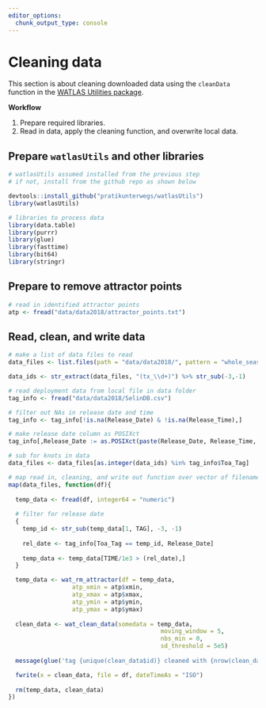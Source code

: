```yaml
---
editor_options: 
  chunk_output_type: console
---
```


# Cleaning data

This section is about cleaning downloaded data using the `cleanData` function in the [WATLAS Utilities package](https://github.com/pratikunterwegs/watlasUtils).

**Workflow**

1. Prepare required libraries.
2. Read in data, apply the cleaning function, and overwrite local data.

## Prepare `watlasUtils` and other libraries

```r
# watlasUtils assumed installed from the previous step
# if not, install from the github repo as shown below

devtools::install_github("pratikunterwegs/watlasUtils")
library(watlasUtils)

# libraries to process data
library(data.table)
library(purrr)
library(glue)
library(fasttime)
library(bit64)
library(stringr)
```

## Prepare to remove attractor points

```r
# read in identified attractor points
atp <- fread("data/data2018/attractor_points.txt")
```

## Read, clean, and write data

```r
# make a list of data files to read
data_files <- list.files(path = "data/data2018/", pattern = "whole_season*", full.names = TRUE)

data_ids <- str_extract(data_files, "(tx_\\d+)") %>% str_sub(-3,-1)

# read deployment data from local file in data folder
tag_info <- fread("data/data2018/SelinDB.csv")

# filter out NAs in release date and time
tag_info <- tag_info[!is.na(Release_Date) & !is.na(Release_Time),]

# make release date column as POSIXct
tag_info[,Release_Date := as.POSIXct(paste(Release_Date, Release_Time, sep = " "), format = "%d.%m.%y %H:%M", tz = "CET")]

# sub for knots in data
data_files <- data_files[as.integer(data_ids) %in% tag_info$Toa_Tag]

# map read in, cleaning, and write out function over vector of filenames
map(data_files, function(df){
  
  temp_data <- fread(df, integer64 = "numeric")
  
  # filter for release date
  {
    temp_id <- str_sub(temp_data[1, TAG], -3, -1)
    
    rel_date <- tag_info[Toa_Tag == temp_id, Release_Date]
    
    temp_data <- temp_data[TIME/1e3 > (rel_date),]
  }

  temp_data <- wat_rm_attractor(df = temp_data,
                  atp_xmin = atp$xmin,
                  atp_xmax = atp$xmax,
                  atp_ymin = atp$ymin,
                  atp_ymax = atp$ymax)
  
  clean_data <- wat_clean_data(somedata = temp_data,
                                           moving_window = 5,
                                           nbs_min = 0,
                                           sd_threshold = 5e5)
  
  message(glue('tag {unique(clean_data$id)} cleaned with {nrow(clean_data)} fixes'))

  fwrite(x = clean_data, file = df, dateTimeAs = "ISO")
  
  rm(temp_data, clean_data)
})

```

